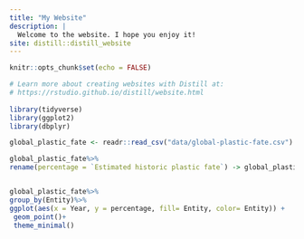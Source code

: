 ```yaml
---
title: "My Website"
description: |
  Welcome to the website. I hope you enjoy it!
site: distill::distill_website
---
```


```r
knitr::opts_chunk$set(echo = FALSE)

# Learn more about creating websites with Distill at:
# https://rstudio.github.io/distill/website.html
 
library(tidyverse)
library(ggplot2)
library(dbplyr)
```


```r
global_plastic_fate <- readr::read_csv("data/global-plastic-fate.csv")

global_plastic_fate%>%
rename(percentage = `Estimated historic plastic fate`) -> global_plastic_fate


global_plastic_fate%>%
group_by(Entity)%>%
ggplot(aes(x = Year, y = percentage, fill= Entity, color= Entity)) + 
 geom_point()+
 theme_minimal()
```


 
